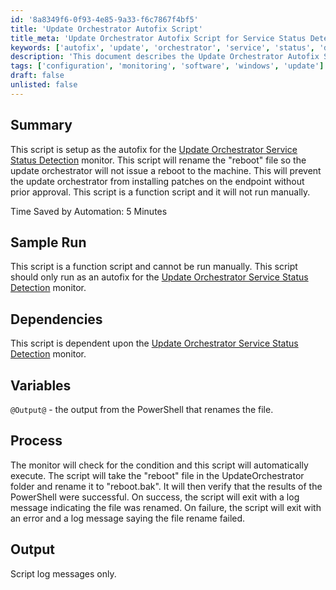 ```yaml
---
id: '8a8349f6-0f93-4e85-9a33-f6c7867f4bf5'
title: 'Update Orchestrator Autofix Script'
title_meta: 'Update Orchestrator Autofix Script for Service Status Detection'
keywords: ['autofix', 'update', 'orchestrator', 'service', 'status', 'detection', 'rename', 'patches']
description: 'This document describes the Update Orchestrator Autofix Script, designed to prevent unauthorized reboots and patch installations on endpoints by renaming the reboot file. It operates as an autofix for the Update Orchestrator Service Status Detection monitor, ensuring that updates are managed with prior approval.'
tags: ['configuration', 'monitoring', 'software', 'windows', 'update']
draft: false
unlisted: false
---
```

## Summary

This script is setup as the autofix for the [Update Orchestrator Service Status Detection](https://proval.itglue.com/DOC-5078775-7909077) monitor. This script will rename the "reboot" file so the update orchestrator will not issue a reboot to the machine. This will prevent the update orchestrator from installing patches on the endpoint without prior approval. This script is a function script and it will not run manually.

Time Saved by Automation: 5 Minutes

## Sample Run

This script is a function script and cannot be run manually. This script should only run as an autofix for the [Update Orchestrator Service Status Detection](https://proval.itglue.com/DOC-5078775-7909077) monitor.

## Dependencies

This script is dependent upon the [Update Orchestrator Service Status Detection](https://proval.itglue.com/DOC-5078775-7909077) monitor.

## Variables

`@Output@` - the output from the PowerShell that renames the file.

## Process

The monitor will check for the condition and this script will automatically execute. The script will take the "reboot" file in the UpdateOrchestrator folder and rename it to "reboot.bak". It will then verify that the results of the PowerShell were successful. On success, the script will exit with a log message indicating the file was renamed. On failure, the script will exit with an error and a log message saying the file rename failed.

## Output

Script log messages only.












